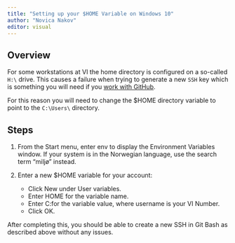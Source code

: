 ```yaml
---
title: "Setting up your $HOME Variable on Windows 10"
author: "Novica Nakov"
editor: visual
---
```


## Overview

For some workstations at VI the home directory is configured on a so-called 
`H:\` drive. This causes a failure when trying to generate a new `SSH` key 
which is something you will need if you [work with GitHub](https://nvi-documentation.readthedocs.io/en/latest/posit/04-rstudio_github.html).

For this reason you will need to change the $HOME directory variable to point 
to the `C:\Users\` directory.

## Steps

1. From the Start menu, enter env to display the Environment Variables window.
If your system is in the Norwegian language, use the search term "miljø" instead.

2. Enter a new $HOME variable for your account:

    - Click New under User variables.
    - Enter HOME for the variable name.
    - Enter C:\Users\username for the variable value, where username is your VI Number.
    - Click OK.
    
After completing this, you should be able to create a new SSH in Git Bash 
as described above without any issues.